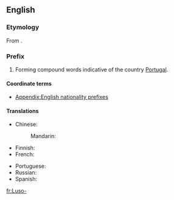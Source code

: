 {{also|luso-}}
==English==

===Etymology===
From {{etyl|la}} {{term|Lusitania|Lūsitānia|Portugal|lang=la}}.

===Prefix===
{{en-prefix|sort=luso}}

# Forming compound words indicative of the country [[Portugal]].

====Coordinate terms====
* [[Appendix:English nationality prefixes]]

====Translations====
{{trans-top|relating to Portugal or Portuguese}}
* Chinese:
*: Mandarin: {{t-|cmn|葡|tr=Pú-|sc=Hani}}
* Finnish: {{t+|fi|portugalilainen|alt=portugalilais-}}
* French: {{t+|fr|luso-}}
{{trans-mid}}
* Portuguese: {{t+|pt|luso-}}
* Russian: {{t-|ru|португальско-|tr=portugál'sko-}}
* Spanish: {{t-|es|luso-}}
{{trans-bottom}}

[[fr:Luso-]]